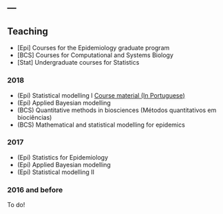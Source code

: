 ---
---

## Teaching

- [Epi] Courses for the Epidemiology graduate program
- [BCS] Courses for Computational and Systems Biology
- [Stat] Undergraduate courses for Statistics

### 2018

- (Epi) Statistical modelling I [Course material (In Portuguese)](https://gitlab.procc.fiocruz.br/marcelo/me-I) 
- (Epi) Applied Bayesian modelling 
- (BCS) Quantitative methods in biosciences (Métodos quantitativos em biociências)
- (BCS) Mathematical and statistical modelling for epidemics

### 2017

- (Epi) Statistics for Epidemiology
- (Epi) Applied Bayesian modelling
- (Epi) Statistical modelling II

### 2016 and before 

To do!